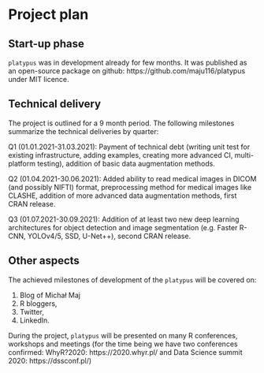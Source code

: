 # Project plan

## Start-up phase
<!--
Covering the planning phase, this section should provide a relatively detailed plan of how work will start on the project. This section is important because projects need to get up and running quickly.


 - [ ] Setting up collaboration platform inc. code for contributors etc.
 - [ ] Licence decisions
 - [ ] Reporting framework
-->
`platypus` was in development already for few months. It was published as an open-source package on github: https://github.com/maju116/platypus under MIT licence.  

## Technical delivery
<!--
Covering the actual delivery of the project this section should provide at least a high-level the implementation. 

Including target dates is really important as you need to be committed and the ISC need to have a means of tracking delivery
-->

The project is outlined for a 9 month period. The following milestones summarize the technical deliveries by quarter:

Q1 (01.01.2021-31.03.2021): Payment of technical debt (writing unit test for existing infrastructure, adding examples, creating more advanced CI, multi-platform testing), addition of basic data augmentation methods.

Q2 (01.04.2021-30.06.2021): Added ability to read medical images in DICOM (and possibly NIFTI) format, preprocessing method for medical images like CLASHE, addition of more advanced data augmentation methods, first CRAN release. 

Q3 (01.07.2021-30.09.2021): Addition of at least two new deep learning architectures for object detection and image segmentation (e.g. Faster R-CNN, YOLOv4/5, SSD, U-Net++), second CRAN release. 

## Other aspects
<!--
Covering non-technical activities like on-going publicity, paper preparation, discussion groups etc. that might be required to facilitate successful delivery of the project.

 - [ ] Announcement post
 - [ ] Delivery blog post
 - [ ] Twitter
 - [ ] UseR!
 - [ ] ISC meetings
-->

The achieved milestones of development of the `platypus` will be covered on:

1. Blog of Michał Maj
2. R bloggers,
3. Twitter,
4. LinkedIn.

During the project, `platypus` will be presented on many R conferences, workshops and meetings (for the time being we have two conferences confirmed: WhyR?2020: https://2020.whyr.pl/ and Data Science summit 2020: https://dssconf.pl/)
